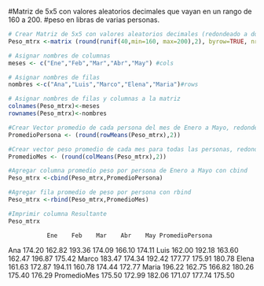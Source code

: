 #Matriz de 5x5 con valores aleatorios decimales que vayan en un rango de 160 a 200.
#peso en libras de varias personas.

```{r}
# Crear Matriz de 5x5 con valores aleatorios decimales (redondeado a dos decimales), Peso en libras
Peso_mtrx <-matrix (round(runif(40,min=160, max=200),2), byrow=TRUE, nrow=5,ncol=5)

# Asignar nombres de columnas
meses <- c("Ene","Feb","Mar","Abr","May") #cols

# Asignar nombres de filas
nombres <-c("Ana","Luis","Marco","Elena","Maria")#rows

# Asignar nombres de filas y columnas a la matriz
colnames(Peso_mtrx)<-meses
rownames(Peso_mtrx)<-nombres

#Crear Vector promedio de cada persona del mes de Enero a Mayo, redondeado a 2 decimales
PromedioPersona <- (round(rowMeans(Peso_mtrx),2))

#Crear vector peso promedio de cada mes para todas las personas, redondeado a 2 decimales
PromedioMes <- (round(colMeans(Peso_mtrx),2))

#Agregar columna promedio peso por persona de Enero a Mayo con cbind
Peso_mtrx <-cbind(Peso_mtrx,PromedioPersona)

#Agregar fila promedio de peso por persona con rbind
Peso_mtrx <-rbind(Peso_mtrx,PromedioMes)

#Imprimir columna Resultante
Peso_mtrx
```
               Ene    Feb    Mar    Abr    May PromedioPersona
Ana         174.20 162.82 193.36 174.09 166.10          174.11
Luis        162.00 192.18 163.60 162.47 196.87          175.42
Marco       183.47 174.34 192.42 177.77 175.91          180.78
Elena       161.63 172.87 194.11 160.78 174.44          172.77
Maria       196.22 162.75 166.82 180.26 175.40          176.29
PromedioMes 175.50 172.99 182.06 171.07 177.74          175.50

